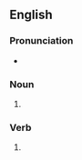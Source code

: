 ==English==

===Pronunciation===
* {{IPA|/ˈflɛʃɪz/|lang=en}}

===Noun===
{{head|en|noun plural form}}

# {{plural of|flesh|lang=en}}

===Verb===
{{head|en|verb form}}

# {{en-third-person singular of|flesh}}